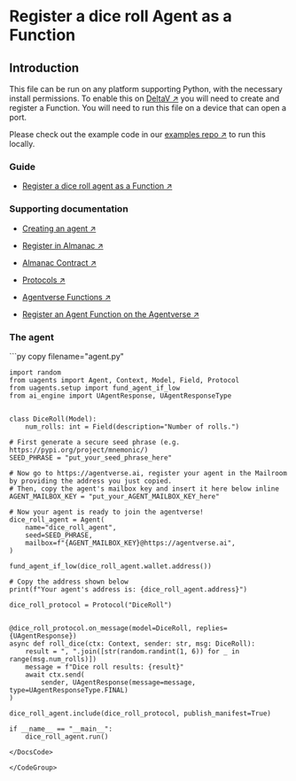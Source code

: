 
# Register a dice roll Agent as a Function

## Introduction

This file can be run on any platform supporting Python, with the necessary install permissions.
To enable this on [DeltaV ↗️](/concepts/ai-engine/deltav) you will need to create and register a Function. You will need to run this file on a device that can open a port.

Please check out the example code in our [examples repo ↗️](https://github.com/fetchai/uAgent-Examples/blob/main/1-uagents/examples/intermediate/dice-roll/agent.py) to run this locally.

### Guide

- [Register a dice roll agent as a Function ↗️](/guides/agentverse/creating-agentverse-agents/simple-dice-roll-agent)

### Supporting documentation

- [Creating an agent ↗️](/guides/agents/create-a-uagent)

- [Register in Almanac ↗️](/guides/agents/register-in-almanac)

- [Almanac Contract ↗️](/references/contracts/uagents-almanac/almanac-overview)

- [Protocols ↗️](/references/uagents/uagents-protocols/agent-protocols)

- [Agentverse Functions ↗️](/concepts/agent-services/services)

- [Register an Agent Function on the Agentverse ↗️](/guides/agentverse/registering-agent-services)

### The agent

<GithubCodeSegment digest="c7412bdd210b5a011b8fff2de305cb09">
    <CodeSegment
        path="https://github.com/fetchai/uAgent-Examples/blob/main/1-uagents/examples/intermediate/dice-roll/agent.py"
        lineStart={1}
        lineEnd={43}
        hosted={true}
    />
</GithubCodeSegment>
<CodeGroup dynamic hasCopy isLocalHostedFile digest='c7412bdd210b5a011b8fff2de305cb09'>

<DocsCode local={true}>
	```py copy filename="agent.py"

	import random
	from uagents import Agent, Context, Model, Field, Protocol
	from uagents.setup import fund_agent_if_low
	from ai_engine import UAgentResponse, UAgentResponseType
	 
	 
	class DiceRoll(Model):
	    num_rolls: int = Field(description="Number of rolls.")
	 
	# First generate a secure seed phrase (e.g. https://pypi.org/project/mnemonic/)
	SEED_PHRASE = "put_your_seed_phrase_here"
	 
	# Now go to https://agentverse.ai, register your agent in the Mailroom by providing the address you just copied.
	# Then, copy the agent's mailbox key and insert it here below inline
	AGENT_MAILBOX_KEY = "put_your_AGENT_MAILBOX_KEY_here"
	 
	# Now your agent is ready to join the agentverse!
	dice_roll_agent = Agent(
	    name="dice_roll_agent",
	    seed=SEED_PHRASE,
	    mailbox=f"{AGENT_MAILBOX_KEY}@https://agentverse.ai",
	)
	 
	fund_agent_if_low(dice_roll_agent.wallet.address())
	 
	# Copy the address shown below
	print(f"Your agent's address is: {dice_roll_agent.address}")
	 
	dice_roll_protocol = Protocol("DiceRoll")
	 
	 
	@dice_roll_protocol.on_message(model=DiceRoll, replies={UAgentResponse})
	async def roll_dice(ctx: Context, sender: str, msg: DiceRoll):
	    result = ", ".join([str(random.randint(1, 6)) for _ in range(msg.num_rolls)])
	    message = f"Dice roll results: {result}"
	    await ctx.send(
	        sender, UAgentResponse(message=message, type=UAgentResponseType.FINAL)
	)
	 
	dice_roll_agent.include(dice_roll_protocol, publish_manifest=True)
	 
	if __name__ == "__main__":
	    dice_roll_agent.run()

```
</DocsCode>

</CodeGroup>



